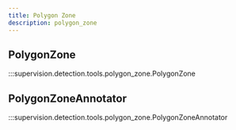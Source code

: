 ```yaml
---
title: Polygon Zone
description: polygon_zone
---
```


<div className="md-typeset">
  <h2>PolygonZone</h2>
</div>

:::supervision.detection.tools.polygon_zone.PolygonZone

<div className="md-typeset">
  <h2>PolygonZoneAnnotator</h2>
</div>

:::supervision.detection.tools.polygon_zone.PolygonZoneAnnotator